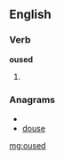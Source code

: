 ==English==

===Verb===
'''oused'''

# {{past of|[[ouse]]}}

===Anagrams===
* {{alphagram|deosu}}
* [[douse#English|douse]]

[[mg:oused]]